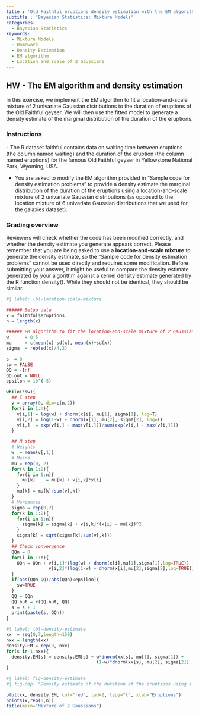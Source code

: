 ```yaml
---
title : 'Old Faithful eruptions density estimation with the EM algorithm'
subtitle : 'Bayesian Statistics: Mixture Models'
categories:
  - Bayesian Statistics
keywords:
  - Mixture Models
  - Homework
  - Density Estimation
  - EM algorithm
  - Location and scale of 2 Gaussians
---
```


## HW - The EM algorithm and density estimation

In this exercise, we implement the EM algorithm to fit a location-and-scale mixture of 2 univariate Gaussian distributions to the duration of eruptions of the Old Faithful geyser. We will then use the fitted model to generate a density estimate of the marginal distribution of the duration of the eruptions.

::: {.callout-note}
### Instructions

\index{dataset, faithful}
- The R dataset faithful contains data on waiting time between eruptions (the column named waiting) and the duration of the eruption (the column named eruptions) for the famous Old Faithful geyser in Yellowstone National Park, Wyoming, USA.  

- You are asked to modify the EM algorithm provided in "Sample code for density estimation problems" to provide a density estimate the marginal distribution of the duration of the eruptions using a location-and-scale mixture of 2 univariate Gaussian distributions (as opposed to the location mixture of 6 univariate Gaussian distributions that we used for the galaxies dataset).

:::

::: {.callout-note}
### Grading overview

Reviewers will check whether the code has been modified correctly, and whether the density estimate you generate appears correct.  Please remember that you are being asked to use a **location-and-scale mixture** to generate the density estimate, so the "Sample code for density estimation problems" cannot be used directly and requires some modification.  Before submitting your answer, it might be useful to compare the density estimate generated by your algorithm against a kernel density estimate generated by the R function density().  While they should not be identical, they should be similar.

:::


```r
#| label: lbl-location-scale-mixture

###### Setup data
x = faithful$eruptions
n = length(x)

###### EM algorithm to fit the location-and-scale mixture of 2 Gaussians
w      = 0.5          
mu     = c(mean(x)-sd(x), mean(x)+sd(x))
sigma  = rep(sd(x)/4,2)

s  = 0
sw = FALSE
QQ = -Inf
QQ.out = NULL
epsilon = 10^(-5)

while(!sw){
  ## E step
  v = array(0, dim=c(n,2))
  for(i in 1:n){
    v[i,1] = log(w) + dnorm(x[i], mu[1], sigma[1], log=T)
    v[i,2] = log(1-w) + dnorm(x[i], mu[2], sigma[2], log=T)
    v[i,]  = exp(v[i,] - max(v[i,]))/sum(exp(v[i,] - max(v[i,]))) 
  }

  ## M step
  # Weights
  w  = mean(v[,1])
  # Means
  mu = rep(0, 2)
  for(k in 1:2){
    for(i in 1:n){
      mu[k]    = mu[k] + v[i,k]*x[i]
    }
    mu[k] = mu[k]/sum(v[,k])
  }
  # Variances
  sigma = rep(0,2)
  for(k in 1:2){
    for(i in 1:n){
      sigma[k] = sigma[k] + v[i,k]*(x[i] - mu[k])^2
    }
    sigma[k] = sqrt(sigma[k]/sum(v[,k]))
  }
  ## Check convergence
  QQn = 0
  for(i in 1:n){
    QQn = QQn + v[i,1]*(log(w) + dnorm(x[i],mu[1],sigma[1],log=TRUE)) +
                v[i,2]*(log(1-w) + dnorm(x[i],mu[2],sigma[2],log=TRUE))
  }
  if(abs(QQn-QQ)/abs(QQn)<epsilon){
    sw=TRUE
  }
  QQ = QQn
  QQ.out = c(QQ.out, QQ)
  s = s + 1
  print(paste(s, QQn))
}


```


```r
#| label: lbl-density-estimate
xx  = seq(0,7,length=150)
nxx = length(xx)
density.EM = rep(0, nxx)
for(s in 1:nxx){
  density.EM[s] = density.EM[s] + w*dnorm(xx[s], mu[1], sigma[1]) + 
                                  (1-w)*dnorm(xx[s], mu[2], sigma[2])
}
```


```r
#| label: fig-density-estimate
#| fig-cap: "Density estimate of the duration of the eruptions using a location-and-scale mixture of 2 univariate Gaussian distributions"

plot(xx, density.EM, col="red", lwd=2, type="l", xlab="Eruptions")
points(x,rep(0,n))
title(main="Mixture of 2 Gaussians")


```
